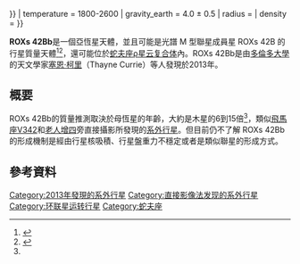 {{Planetbox begin
| name = ROXs 42Bb
}}
{{Planetbox star
| star = [[ROXs_42B|ROXs 42B]]
| ra= {{RA|16|31|15.0}}
| dec= {{DEC|-24|32|43.7}}
| constell=[[蛇夫座|蛇夫座]]
| app_mag = 14.27
| dist_ly = 440 ± 16
| dist_pc = 135 ± 5
| class = M0V
| age=0.002{{±|.008|.0005}} }}
{{Planetbox separation
| separation = 157
| position_angle = 269.25 ± 0.25
| separation_mas = 1169 ± 5
| epoch = 2011 Jun 22
}}
{{Planetbox character
| mass =  9.0{{±|6|3}} 
| temperature = 1800-2600
| gravity_earth = 4.0 ± 0.5
| radius = 
| density = 
}}
{{Planetbox discovery
| discovery_date = 2013
| discoverers = 塞恩·柯里等人<ref name="Currie2013"/>
| discovery_method = [[系外行星偵測法#直接影像|直接攝影]]
| discovery_site = [[凱克天文台|凱克天文台]]<br>[[甚大望远镜|甚大望远镜]]<br>[[昴星团望远镜|昴星团望远镜]]
| discovery_status = 已發表論文<ref name="Currie2013"/>
}}
{{Planetbox end}}

'''ROXs 42Bb'''是一個亞恆星天體，並且可能是光譜 M 型聯星成員星 ROXs 42B 的行星質量天體<ref name="Currie2013">{{Cite arxiv |title=Direct Imaging and Spectroscopy of a Candidate Companion Below/Near the Deuterium-Burning Limit In The Young Binary Star System, ROXs 42B  |first=Thayne |last=Currie |year=2013 |eprint= 1310.4825 |class=astro-ph.SR }}</ref><ref name="Simon1995">{{Cite journal|first=Michael |last=Simon|journal = The Astrophysical Journal | title=A lunar occultation and direct imaging survey of multiplicity in the Ophiuchus and Taurus star-forming regions|bibcode = 1995ApJ...443..625S|doi = 10.1086/175554|year=1995|author2=A. M.|author3=Ch.|author4=L.|author5=W. P.|author6=R. R.|author7=R. F.|author8=K.|author9=G.|author10=A.|volume=443|pages=625 }}</ref>，還可能位於[[蛇夫座ρ星云复合体|蛇夫座ρ星云复合体]]內。ROXs 42Bb是由[[多倫多大學|多倫多大學]]的天文學家[[塞恩·柯里|塞恩·柯里]]（Thayne Currie）等人發現於2013年。

==概要==
ROXs 42Bb的質量推測取決於母恆星的年齡，大約是木星的6到15倍<ref name="Currie2013" />，類似[[飛馬座V342|飛馬座V342]]和[[老人增四|老人增四]]旁直接攝影所發現的[[系外行星|系外行星]]。但目前仍不了解 ROXs 42Bb 的形成機制是經由行星核吸積、行星盤重力不穩定或者是類似聯星的形成方式。

==參考資料==
{{reflist}}

[[Category:2013年發現的系外行星|Category:2013年發現的系外行星]]
[[Category:直接影像法发现的系外行星|Category:直接影像法发现的系外行星]]
[[Category:环联星运转行星|Category:环联星运转行星]]
[[Category:蛇夫座|Category:蛇夫座]]
